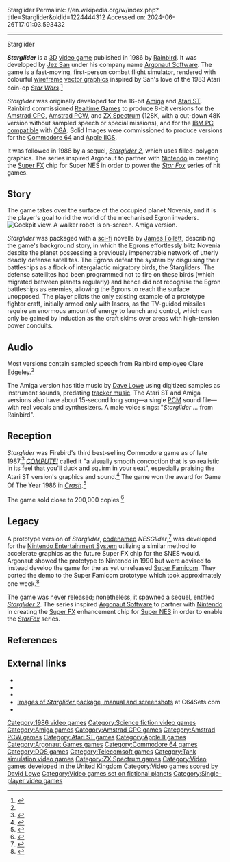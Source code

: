 Starglider
Permalink: //en.wikipedia.org/w/index.php?title=Starglider&oldid=1224444312
Accessed on: 2024-06-26T17:01:03.593432



------
Starglider
{{Short description|1986 video game}}
{{more citations needed|date=July 2011}}
{{Infobox video game
| title = Starglider
| image = Starglider.jpg
| developer = [[Argonaut Games|Argonaut Software]]
| publisher = [[Rainbird (software company)|Rainbird]]
| designer = [[Jez San]]<br>Rick Clucas
| engine = 
| released = {{ubl|1986 (Atari ST)|1987 (ports)}}
| genre = [[Space flight simulator]]
| modes = [[Single-player video game|Single-player]]
| platforms = [[Amiga]], [[Atari ST]], [[Amstrad CPC]], [[Amstrad PCW]], [[Apple II]], [[ZX Spectrum]], [[MS-DOS]], [[Commodore 64]]
}}

'''''Starglider''''' is a [[3D computer graphics|3D]] [[video game]] published in 1986 by [[Telecomsoft#Rainbird|Rainbird]]. It was developed by [[Jez San]] under his company name [[Argonaut Games|Argonaut Software]]. The game is a fast-moving, first-person combat flight simulator, rendered with colourful [[Wire-frame model|wireframe]] [[vector graphics]] inspired by San's love of the 1983 Atari coin-op ''[[Star Wars (1983 video game)|Star Wars]]''.<ref name="Bird Sanctuary">{{cite web|url=http://birdsanctuary.co.uk/starglider/|title=Starglider - Rainbird|website=Birdsanctuary.co.uk|access-date=7 July 2018}}</ref>

''Starglider'' was originally developed for the 16-bit [[Amiga]] and [[Atari ST]]. Rainbird commissioned [[Realtime Games Software|Realtime Games]] to produce 8-bit versions for the [[Amstrad CPC]], [[Amstrad PCW]], and [[ZX Spectrum]] (128K, with a cut-down 48K version without sampled speech or special missions), and for the [[IBM PC compatible]] with [[Color Graphics Adapter|CGA]]. Solid Images were commissioned to produce versions for the [[Commodore 64]] and [[Apple IIGS]].

It was followed in 1988 by a sequel, ''[[Starglider 2]]'', which uses filled-polygon graphics. The series inspired Argonaut to partner with [[Nintendo]] in creating the [[Super FX]] chip for Super NES in order to power the ''[[Star Fox]]'' series of hit games.

== Story ==
The game takes over the surface of the occupied planet Novenia, and it is the player's goal to rid the world of the mechanised Egron invaders.
[[File:Starglider screenshot.png|thumb|right|Cockpit view. A walker robot is on-screen. Amiga version.]]

''Starglider'' was packaged with a [[sci-fi]] novella by [[James Follett]], describing the game's background story, in which the Egrons effortlessly blitz Novenia despite the planet possessing a previously impenetrable network of utterly deadly defense satellites. The Egrons defeat the system by disguising their battleships as a flock of intergalactic migratory birds, the Stargliders. The defense satellites had been programmed not to fire on these birds (which migrated between planets regularly) and hence did not recognise the Egron battleships as enemies, allowing the Egrons to reach the surface unopposed. The player pilots the only existing example of a prototype fighter craft, initially armed only with lasers, as the TV-guided missiles require an enormous amount of energy to launch and control, which can only be gained by induction as the craft skims over areas with high-tension power conduits.

==Audio==
Most versions contain sampled speech from Rainbird employee Clare Edgeley.<ref name="Bird Sanctuary"/>

The Amiga version has title music by [[David Lowe (video game composer)|Dave Lowe]] using digitized samples as instrument sounds, predating [[tracker music]]. The Atari ST and Amiga versions also have about 15-second long song&mdash;a single [[PCM]] sound file&mdash;with real vocals and synthesizers. A male voice sings: "''Starglider'' ... from Rainbird".

==Reception==
{{Video game reviews
| award1Pub = ''Crash''
| award1 = Crash Smash
| award2Pub = ''Sinclair User''
| award2 = SU Classic
| award3Pub = ''Amstrad Action''
| award3 = Mastergame<ref>Game review, Amstrad June magazine, [[Future Publishing]], issue 17, February 1987</ref>
}}
''Starglider'' was Firebird's third best-selling Commodore game as of late 1987.<ref name="ferrell198712">{{cite news | url=https://archive.org/stream/1987-12-computegazette/Compute_Gazette_Issue_54_1987_Dec#page/n17/mode/2up | title=The Commodore Games That Live On And On | work=COMPUTE!'s Gazette | date=December 1987 | access-date=24 January 2015 | author=Ferrell, Keith | pages=18–22}}</ref> ''[[Compute!|COMPUTE!]]'' called it "a visually smooth concoction that is so realistic in its feel that you'll duck and squirm in your seat", especially praising the Atari ST version's graphics and sound.<ref name="eddy198705">{{cite news | url=https://archive.org/stream/1987-05-compute-magazine/Compute_Issue_084_1987_May#page/n47/mode/2up | title=Starglider | work=COMPUTE! | date=May 1987 | access-date=9 November 2013 | last=Eddy | first=Andy | page=46}}</ref> The game won the award for Game Of The Year 1986 in ''[[Crash magazine|Crash]]''.<ref>{{cite web|url=http://www.crashonline.org.uk/38/awards.htm|title=CRASH 38 - Readers' Awards|website=Crashonline.org.uk|access-date=7 July 2018}}</ref>

The game sold close to 200,000 copies.<ref>{{cite web|first=Margaret|last=Park|url=https://www.newspapers.com/article/the-daily-telegraph/137880411/|archiveurl=https://web.archive.org/web/20240102140732/https://www.newspapers.com/article/the-daily-telegraph/137880411/|title=Nintendo makes a killing with its British flying ace|newspaper=[[The Daily Telegraph]]|page=9|archivedate=January 2, 2024|date=May 24, 1993|accessdate=January 2, 2024|via=[[Newspapers.com]]}}</ref>

==Legacy==
A prototype version of ''Starglider'', [[codename]]d ''NESGlider'',<ref>{{Cite web|last=Machkovech|first=Sam|date=2017-10-03|title=Original Star Fox staffer tells story of sequel's shelving, surprise launch|url=https://arstechnica.com/gaming/2017/10/exclusive-legendary-star-fox-coder-on-series-history-surprise-sequel-launch/|access-date=2020-09-01|website=Ars Technica|language=en-us}}</ref> was developed for the [[Nintendo Entertainment System]] utilizing a similar method to accelerate graphics as the future Super FX chip for the SNES would. Argonaut showed the prototype to Nintendo in 1990 but were advised to instead develop the game for the as yet unreleased [[Super Famicom]]. They ported the demo to the Super Famicom prototype which took approximately one week.<ref>{{cite magazine|last1=Brookes|first1=Jason|last2=Bielby|first2=Matt|date=May 1993|title=Superplay interview: Jez San, Argonaut|url=https://archive.org/details/Superplay_Issue_07_1993-05_Future_Publishing_GB/page/n25/mode/2up|magazine=[[Super Play]]|location=United Kingdom|publisher=[[Future Publishing]]|issue=7|page=26}}</ref>

The game was never released; nonetheless, it spawned a sequel, entitled ''[[Starglider 2]]''. The series inspired [[Argonaut Games|Argonaut Software]] to partner with [[Nintendo]] in creating the [[Super FX]] enhancement chip for [[Super NES]] in order to enable the ''[[StarFox]]'' series.

==References==
{{Reflist}}

==External links==
*{{Atarimania|id=11388}}
*{{Lemon Amiga game|id=1238}}
*{{WoS game|id=0004863}}
*[http://www.c64sets.com/set.html?id=53 Images of ''Starglider'' package, manual and screenshots] at C64Sets.com
*{{MobyGames|id=/starglider}}

{{Argonaut Games}}
{{Authority control}}
{{Star Fox}}

[[Category:1986 video games]]
[[Category:Science fiction video games]]
[[Category:Amiga games]]
[[Category:Amstrad CPC games]]
[[Category:Amstrad PCW games]]
[[Category:Atari ST games]]
[[Category:Apple II games]]
[[Category:Argonaut Games games]]
[[Category:Commodore 64 games]]
[[Category:DOS games]]
[[Category:Telecomsoft games]]
[[Category:Tank simulation video games]]
[[Category:ZX Spectrum games]]
[[Category:Video games developed in the United Kingdom]]
[[Category:Video games scored by David Lowe]]
[[Category:Video games set on fictional planets]]
[[Category:Single-player video games]]